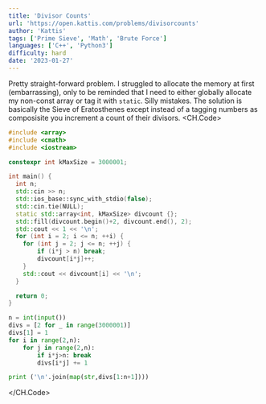 ```yaml
---
title: 'Divisor Counts'
url: 'https://open.kattis.com/problems/divisorcounts'
author: 'Kattis'
tags: ['Prime Sieve', 'Math', 'Brute Force'] 
languages: ['C++', 'Python3']
difficulty: hard
date: '2023-01-27'
---
```

Pretty straight-forward problem. I struggled to allocate the memory at first (embarrassing), only to be reminded that I need to either globally allocate my non-const array or tag it with `static`. Silly mistakes.
The solution is basically the Sieve of Eratosthenes except instead of a tagging numbers as composisite you increment a count of their divisors.
<CH.Code>

```cpp divisor_counts.cpp
#include <array>
#include <cmath>
#include <iostream>

constexpr int kMaxSize = 3000001;

int main() {
  int n;
  std::cin >> n;
  std::ios_base::sync_with_stdio(false);
  std::cin.tie(NULL);
  static std::array<int, kMaxSize> divcount {};
  std::fill(divcount.begin()+2, divcount.end(), 2);
  std::cout << 1 << '\n';
  for (int i = 2; i <= n; ++i) {
    for (int j = 2; j <= n; ++j) {
        if (i*j > n) break;
        divcount[i*j]++;
    }
    std::cout << divcount[i] << '\n';
  }

  return 0;
}
```


```py divisor_counts.py
n = int(input())
divs = [2 for _ in range(3000001)]
divs[1] = 1
for i in range(2,n):
    for j in range(2,n):
        if i*j>n: break
        divs[i*j] += 1

print ('\n'.join(map(str,divs[1:n+1])))
```

</CH.Code>
